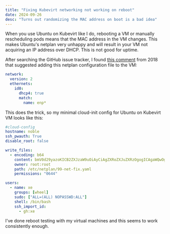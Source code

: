 ```yaml
---
title: "Fixing Kubevirt networking not working on reboot"
date: 2024-09-26
desc: "Turns out randomizing the MAC address on boot is a bad idea"
---
```


When you use Ubuntu on Kubevirt like I do, rebooting a VM or manually rescheduling pods means that the MAC address in the VM changes. This makes Ubuntu's netplan very unhappy and will result in your VM not acquiring an IP address over DHCP. This is not good for uptime.

After searching the GitHub issue tracker, I found [this comment](https://github.com/kubevirt/kubevirt/issues/1646#issuecomment-433262034) from 2018 that suggested adding this netplan configuration file to the VM:

```yaml
network:
  version: 2
  ethernets:
    id0:
      dhcp4: true
      match:
        name: enp*
```

This does the trick, so my minimal cloud-init config for Ubuntu on Kubevirt VM looks like this:

```yaml
#cloud-config
hostname: noble
ssh_pwauth: True
disable_root: false

write_files:
  - encoding: b64
    content: bmV0d29yazoKICB2ZXJzaW9uOiAyCiAgZXRoZXJuZXRzOgogICAgaWQwOgogICAgICBkaGNwNDogdHJ1ZQogICAgICBtYXRjaDoKICAgICAgICBuYW1lOiBlbnAqCg==
    owner: root:root
    path: /etc/netplan/99-net-fix.yaml
    permissions: "0644"

users:
  - name: xe
    groups: [wheel]
    sudo: ["ALL=(ALL) NOPASSWD:ALL"]
    shell: /bin/bash
    ssh_import_id:
      - gh:xe
```

I've done reboot testing with my virtual machines and this seems to work consistently enough.
